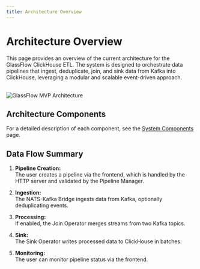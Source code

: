 ```yaml
---
title: Architecture Overview
---
```



# Architecture Overview

This page provides an overview of the current architecture for the GlassFlow ClickHouse ETL. The system is designed to orchestrate data pipelines that ingest, deduplicate, join, and sink data from Kafka into ClickHouse, leveraging a modular and scalable event-driven approach.

<br />
<img
  src="/assets/mvp_architecture.png"
  alt="GlassFlow MVP Architecture"
  width={800}
/>

## Architecture Components

For a detailed description of each component, see the [System Components](./system_components.mdx) page.

## Data Flow Summary

1. **Pipeline Creation:**  
   The user creates a pipeline via the frontend, which is handled by the HTTP server and validated by the Pipeline Manager.

2. **Ingestion:**  
   The NATS-Kafka Bridge ingests data from Kafka, optionally deduplicating events.

3. **Processing:**  
   If enabled, the Join Operator merges streams from two Kafka topics.

4. **Sink:**  
   The Sink Operator writes processed data to ClickHouse in batches.

5. **Monitoring:**  
   The user can monitor pipeline status via the frontend.
